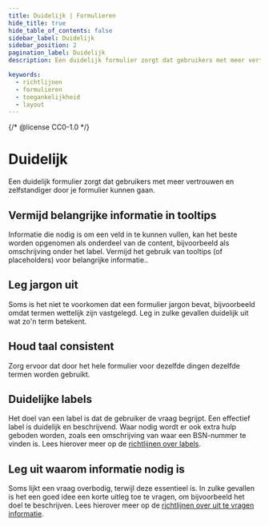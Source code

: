 ```yaml
---
title: Duidelijk | Formulieren
hide_title: true
hide_table_of_contents: false
sidebar_label: Duidelijk
sidebar_position: 2
pagination_label: Duidelijk
description: Een duidelijk formulier zorgt dat gebruikers met meer vertrouwen en zelfstandiger door je formulier kunnen gaan

keywords:
  - richtlijnen
  - formulieren
  - toegankelijkheid
  - layout
---
```


{/* @license CC0-1.0 */}


# Duidelijk

<Paragraph lead>
  Een duidelijk formulier zorgt dat gebruikers met meer vertrouwen en zelfstandiger door je formulier kunnen gaan.
</Paragraph>

## Vermijd belangrijke informatie in tooltips

Informatie die nodig is om een veld in te kunnen vullen, kan het beste worden opgenomen als onderdeel van de content, bijvoorbeeld als omschrijving onder het label. Vermijd het gebruik van tooltips (of placeholders) voor belangrijke informatie..

## Leg jargon uit

Soms is het niet te voorkomen dat een formulier jargon bevat, bijvoorbeeld omdat termen wettelijk zijn vastgelegd. Leg in zulke gevallen duidelijk uit wat zo'n term betekent.

## Houd taal consistent

Zorg ervoor dat door het hele formulier voor dezelfde dingen dezelfde termen worden gebruikt.

## Duidelijke labels

Het doel van een label is dat de gebruiker de vraag begrijpt. Een effectief label is duidelijk en beschrijvend. Waar nodig wordt er ook extra hulp geboden worden, zoals een omschrijving van waar een BSN-nummer te vinden is.
Lees hierover meer op de [richtlijnen over labels](/richtlijnen/formulieren/alle-richtlijnen/labels).

## Leg uit waarom informatie nodig is

Soms lijkt een vraag overbodig, terwijl deze essentieel is. In zulke gevallen is het een goed idee een korte uitleg toe te vragen, om bijvoorbeeld het doel te beschrijven.
Lees hierover meer op de [richtlijnen over uit te vragen informatie](/richtlijnen/formulieren/alle-richtlijnen/labels).
